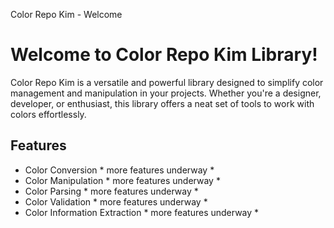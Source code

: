 Color Repo Kim - Welcome

# Welcome to Color Repo Kim Library!

Color Repo Kim is a versatile and powerful library designed to simplify color management and manipulation in your projects. Whether you're a designer, developer, or enthusiast, this library offers a neat set of tools to work with colors effortlessly.


## Features

- Color Conversion * more features underway *
- Color Manipulation * more features underway *
- Color Parsing * more features underway *
- Color Validation * more features underway *
- Color Information Extraction * more features underway *

